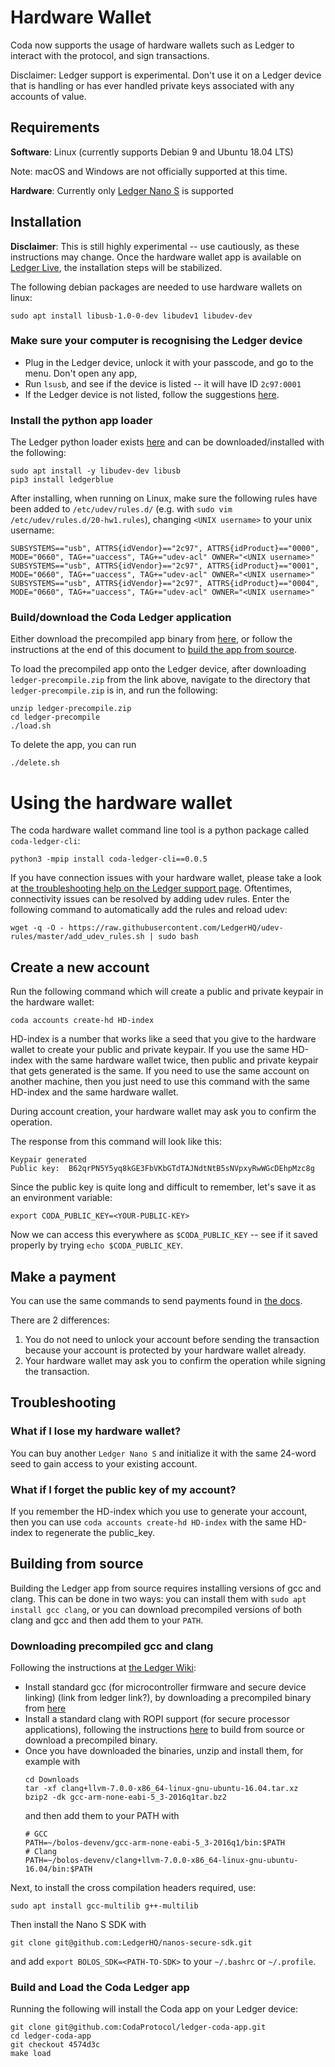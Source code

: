 
# Hardware Wallet

Coda now supports the usage of hardware wallets such as Ledger to interact with
the protocol, and sign transactions.

<Alert kind="warning">

Disclaimer: Ledger support is experimental. Don't use it on a Ledger device that is handling or has ever handled private keys associated with any accounts of value.

</Alert>

## Requirements

**Software**: Linux (currently supports Debian 9 and Ubuntu 18.04 LTS)

Note: macOS and Windows are not officially supported at this time.

**Hardware**: Currently only [Ledger Nano S](https://shop.ledger.com/products/ledger-nano-s) is supported

## Installation

**Disclaimer**: This is still highly experimental -- use cautiously, as these
instructions may change. Once the hardware wallet app is available on
[Ledger Live](https://www.ledger.com/ledger-live), the installation steps will be stabilized.

The following debian packages are needed to use hardware wallets on linux:
```
sudo apt install libusb-1.0-0-dev libudev1 libudev-dev
```

### Make sure your computer is recognising the Ledger device

- Plug in the Ledger device, unlock it with your passcode, and go to the menu. Don't open any app,
- Run `lsusb`, and see if the device is listed -- it will have ID `2c97:0001`
- If the Ledger device is not listed, follow the suggestions
  [here](https://support.ledger.com/hc/en-us/articles/115005165269-Fix-connection-issues).

### Install the python app loader

The Ledger python loader exists [here](https://github.com/LedgerHQ/blue-loader-python)
and can be downloaded/installed with the following:
```
sudo apt install -y libudev-dev libusb
pip3 install ledgerblue
```

After installing, when running on Linux, make sure the following rules have been
added to `/etc/udev/rules.d/` (e.g. with `sudo vim /etc/udev/rules.d/20-hw1.rules`),
changing `<UNIX username>` to your unix username:

```
SUBSYSTEMS=="usb", ATTRS{idVendor}=="2c97", ATTRS{idProduct}=="0000", MODE="0660", TAG+="uaccess", TAG+="udev-acl" OWNER="<UNIX username>"
SUBSYSTEMS=="usb", ATTRS{idVendor}=="2c97", ATTRS{idProduct}=="0001", MODE="0660", TAG+="uaccess", TAG+="udev-acl" OWNER="<UNIX username>"
SUBSYSTEMS=="usb", ATTRS{idVendor}=="2c97", ATTRS{idProduct}=="0004", MODE="0660", TAG+="uaccess", TAG+="udev-acl" OWNER="<UNIX username>"
```

### Build/download the Coda Ledger application

Either download the precompiled app binary from
[here](https://github.com/CodaProtocol/ledger-coda-app/releases/tag/v0.1.0), or follow the instructions
at the end of this document to [build the app from source](/docs/hardware-wallet#building-from-source).

To load the precompiled app onto the Ledger device, after downloading `ledger-precompile.zip`
from the link above, navigate to the directory that `ledger-precompile.zip` is in, and run the following:
```
unzip ledger-precompile.zip
cd ledger-precompile
./load.sh
```

To delete the app, you can run
```
./delete.sh
```

# Using the hardware wallet

The coda hardware wallet command line tool is a python package called `coda-ledger-cli`:
```
python3 -mpip install coda-ledger-cli==0.0.5
```

If you have connection issues with your hardware wallet, please take a look at
[the troubleshooting help on the Ledger support page](https://support.ledger.com/hc/en-us/articles/115005165269-Fix-connection-issues).
Oftentimes, connectivity issues can be resolved by adding udev rules. Enter the
following command to automatically add the rules and reload udev:
```
wget -q -O - https://raw.githubusercontent.com/LedgerHQ/udev-rules/master/add_udev_rules.sh | sudo bash
```

## Create a new account

Run the following command which will create a public and private keypair in the hardware wallet:

    coda accounts create-hd HD-index

HD-index is a number that works like a seed that you give to the hardware wallet
to create your public and private keypair. If you use the same HD-index with the
same hardware wallet twice, then public and private keypair that gets generated
is the same. If you need to use the same account on another machine, then you
just need to use this command with the same HD-index and the same hardware wallet.

During account creation, your hardware wallet may ask you to confirm the operation.

The response from this command will look like this:

    Keypair generated
    Public key:  B62qrPN5Y5yq8kGE3FbVKbGTdTAJNdtNtB5sNVpxyRwWGcDEhpMzc8g

Since the public key is quite long and difficult to remember, let's save it as
an environment variable:

    export CODA_PUBLIC_KEY=<YOUR-PUBLIC-KEY>

Now we can access this everywhere as `$CODA_PUBLIC_KEY` -- see if it saved
properly by trying `echo $CODA_PUBLIC_KEY`.

## Make a payment

You can use the same commands to send payments found in
[the docs](/docs/my-first-transaction/).

There are 2 differences:

1. You do not need to unlock your account before sending the transaction because
  your account is protected by your hardware wallet already.
2. Your hardware wallet may ask you to confirm the operation while signing the
  transaction.


## Troubleshooting

### What if I lose my hardware wallet?
You can buy another `Ledger Nano S` and initialize it with the same 24-word
seed to gain access to your existing account.

### What if I forget the public key of my account?
If you remember the HD-index which you use to generate your account, then you
can use `coda accounts create-hd HD-index` with the same HD-index to regenerate
the public_key.

## Building from source

Building the Ledger app from source requires installing versions of gcc and clang.
This can be done in two ways: you can install them with `sudo apt install gcc clang`,
or you can download precompiled versions of both clang and gcc and then add them
to your `PATH`.

### Downloading precompiled gcc and clang

Following the instructions at [the Ledger Wiki](https://ledger.readthedocs.io/en/latest/userspace/getting_started.html):
- Install standard gcc (for microcontroller firmware and secure device linking)
  (link from ledger link?), by downloading a precompiled binary from
  [here](https://developer.arm.com/tools-and-software/open-source-software/developer-tools/gnu-toolchain/gnu-rm/downloads)
- Install a standard clang with ROPI support (for secure processor applications),
  following the instructions [here](https://clang.llvm.org/get_started.html) to
  build from source or download a precompiled binary.
- Once you have downloaded the binaries, unzip and install them, for example with
  ```
  cd Downloads
  tar -xf clang+llvm-7.0.0-x86_64-linux-gnu-ubuntu-16.04.tar.xz
  bzip2 -dk gcc-arm-none-eabi-5_3-2016q1tar.bz2
  ```
  and then add them to your PATH with
  ```
  # GCC
  PATH=~/bolos-devenv/gcc-arm-none-eabi-5_3-2016q1/bin:$PATH
  # Clang
  PATH=~/bolos-devenv/clang+llvm-7.0.0-x86_64-linux-gnu-ubuntu-16.04/bin:$PATH
  ```

Next, to install the cross compilation headers required, use:
```
sudo apt install gcc-multilib g++-multilib
```
Then install the Nano S SDK with
```
git clone git@github.com:LedgerHQ/nanos-secure-sdk.git
```
and add `export BOLOS_SDK=<PATH-TO-SDK>` to your `~/.bashrc` or `~/.profile`.

### Build and Load the Coda Ledger app

Running the following will install the Coda app on your Ledger device:
```
git clone git@github.com:CodaProtocol/ledger-coda-app.git
cd ledger-coda-app
git checkout 4574d3c
make load
```
